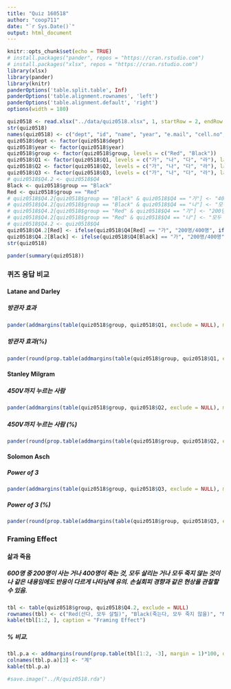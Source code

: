 ```yaml
---
title: "Quiz 160518"
author: "coop711"
date: "`r Sys.Date()`"
output: html_document
---
```


```r
knitr::opts_chunk$set(echo = TRUE)
# install.packages("pander", repos = "https://cran.rstudio.com")
# install.packages("xlsx", repos = "https://cran.rstudio.com")
library(xlsx)
library(pander)
library(knitr)
panderOptions('table.split.table', Inf)
panderOptions('table.alignment.rownames', 'left')
panderOptions('table.alignment.default', 'right')
options(width = 180)
```

```r
quiz0518 <- read.xlsx("../data/quiz0518.xlsx", 1, startRow = 2, endRow = 66, colIndex = c(3:7, 9:14), colClasses = c(rep("character", 11)), stringsAsFactors = FALSE)
str(quiz0518)
names(quiz0518) <- c("dept", "id", "name", "year", "e.mail", "cell.no", "Q1", "Q2", "Q3", "Q4", "group")
quiz0518$dept <- factor(quiz0518$dept)
quiz0518$year <- factor(quiz0518$year)
quiz0518$group <- factor(quiz0518$group, levels = c("Red", "Black"))
quiz0518$Q1 <- factor(quiz0518$Q1, levels = c("가", "나", "다", "라"), labels = c("열에 한명", "열에 세명", "열에 다섯명", "열에 여덟명"))
quiz0518$Q2 <- factor(quiz0518$Q2, levels = c("가", "나", "다", "라"), labels = c("15%", "25%", "45%", "65%"))
quiz0518$Q3 <- factor(quiz0518$Q3, levels = c("가", "나", "다", "라"), labels = c("1명", "2명", "3명", "4명"))
# quiz0518$Q4.2 <- quiz0518$Q4
Black <- quiz0518$group == "Black"
Red <- quiz0518$group == "Red"
# quiz0518$Q4.2[quiz0518$group == "Black" & quiz0518$Q4 == "가"] <- "400명은 죽는다"
# quiz0518$Q4.2[quiz0518$group == "Black" & quiz0518$Q4 == "나"] <- "모두 사망 않을 확률 1/3"
# quiz0518$Q4.2[quiz0518$group == "Red" & quiz0518$Q4 == "가"] <- "200명은 살린다"
# quiz0518$Q4.2[quiz0518$group == "Red" & quiz0518$Q4 == "나"] <- "모두 살릴 확률 1/3"
# quiz0518$Q4.2 <- quiz0518$Q4
quiz0518$Q4.2[Red] <- ifelse(quiz0518$Q4[Red] == "가", "200명/400명", ifelse(quiz0518$Q4[Red] == "나", "확률 1/3", NA))
quiz0518$Q4.2[Black] <- ifelse(quiz0518$Q4[Black] == "가", "200명/400명", ifelse(quiz0518$Q4[Black] == "나", "확률 1/3", NA))
str(quiz0518)
```

```r
pander(summary(quiz0518))
```

### 퀴즈 응답 비교

#### Latane and Darley

##### 방관자 효과

```r
pander(addmargins(table(quiz0518$group, quiz0518$Q1, exclude = NULL), margin = 1)[-3, ])
```

##### 방관자 효과(%)

```r
pander(round(prop.table(addmargins(table(quiz0518$group, quiz0518$Q1, exclude = NULL), margin=1), margin=1)[4,]*100, digits=1), caption = "방관자 효과")
```

#### Stanley Milgram

##### 450V까지 누르는 사람

```r
pander(addmargins(table(quiz0518$group, quiz0518$Q2, exclude = NULL), margin = 1)[-3, ])
```

##### 450V까지 누르는 사람 (%)

```r
pander(round(prop.table(addmargins(table(quiz0518$group, quiz0518$Q2, exclude = NULL), margin = 1), margin = 1)[4, ]*100, digits = 1), caption = "스탬리 밀그램 : 복종")
```

#### Solomon Asch

##### Power of 3

```r
pander(addmargins(table(quiz0518$group, quiz0518$Q3, exclude = NULL), margin = 1)[-3, ])
```

##### Power of 3 (%)

```r
pander(round(prop.table(addmargins(table(quiz0518$group, quiz0518$Q3, exclude = NULL), margin = 1), margin = 1)[4, ]*100, digits = 1), caption = "Power of 3")
```

### Framing Effect

#### 삶과 죽음

##### 600명 중 200명이 사는 거나 400명이 죽는 것, 모두 살리는 거나 모두 죽지 않는 것이나 같은 내용임에도 반응이 다르게 나타남에 유의. 손실회피 경향과 같은 현상을 관찰할 수 있음.

```r
tbl <- table(quiz0518$group, quiz0518$Q4.2, exclude = NULL)
rownames(tbl) <- c("Red(산다, 모두 살릴)", "Black(죽는다, 모두 죽지 않을)", "NA")
kable(tbl[1:2, ], caption = "Framing Effect")
```

##### % 비교.  

```r
tbl.p.a <- addmargins(round(prop.table(tbl[1:2, -3], margin = 1)*100, digits = 1))[1:2, ]
colnames(tbl.p.a)[3] <- "계"
kable(tbl.p.a)
```

```r
#save.image("../R/quiz0518.rda")
```